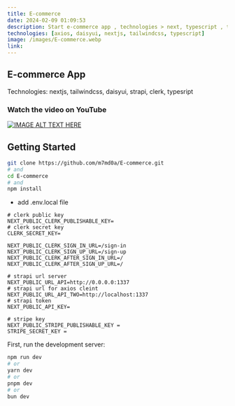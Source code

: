 ```yaml
---
title: E-commerce
date: 2024-02-09 01:09:53
description: Start e-commerce app , technologies > next, typescript , tailwindcss, daisyui
technologies: [axios, daisyui, nextjs, tailwindcss, typescript]
image: /images/E-commerce.webp
link: 
---
```


## E-commerce App
Technologies: nextjs, tailwindcss, daisyui, strapi, clerk, typesript

### Watch the video on YouTube
[![IMAGE ALT TEXT HERE](https://raw.githubusercontent.com/m7md0a/E-commerce/main/Screenshot_20240208_105532.webp)](https://www.youtube.com/watch?v=1qKZlmAbgjY)

## Getting Started
```bash
git clone https://github.com/m7md0a/E-commerce.git
# and
cd E-commerce
# and
npm install
```
- add .env.local file
```dosini
# clerk public key
NEXT_PUBLIC_CLERK_PUBLISHABLE_KEY=
# clerk secret key
CLERK_SECRET_KEY=

NEXT_PUBLIC_CLERK_SIGN_IN_URL=/sign-in
NEXT_PUBLIC_CLERK_SIGN_UP_URL=/sign-up
NEXT_PUBLIC_CLERK_AFTER_SIGN_IN_URL=/
NEXT_PUBLIC_CLERK_AFTER_SIGN_UP_URL=/

# strapi url server
NEXT_PUBLIC_URL_API=http://0.0.0.0:1337
# strapi url for axios cleint
NEXT_PUBLIC_URL_API_TWO=http://localhost:1337
# strapi token
NEXT_PUBLIC_API_KEY=

# stripe key 
NEXT_PUBLIC_STRIPE_PUBLISHABLE_KEY = 
STRIPE_SECRET_KEY = 
```

First, run the development server:
```bash
npm run dev
# or
yarn dev
# or
pnpm dev
# or
bun dev
```
